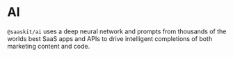 # AI

`@saaskit/ai` uses a deep neural network and prompts from thousands of the worlds best SaaS apps and APIs to drive intelligent completions 
of both marketing content and code.

